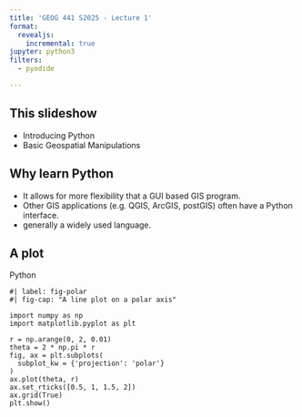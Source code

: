 ```yaml
---
title: 'GEOG 441 S2025 - Lecture 1'
format:
  revealjs:
    incremental: true 
jupyter: python3
filters:
  - pyodide

---
```


## This slideshow

+ Introducing Python
+ Basic Geospatial Manipulations

## Why learn Python

+ It allows for more flexibility that a GUI based GIS program.
+ Other GIS applications (e.g. QGIS, ArcGIS, postGIS) often have a Python interface.
+ generally a widely used language.


## A plot

Python

```pyodide-python
#| label: fig-polar
#| fig-cap: "A line plot on a polar axis"

import numpy as np
import matplotlib.pyplot as plt

r = np.arange(0, 2, 0.01)
theta = 2 * np.pi * r
fig, ax = plt.subplots(
  subplot_kw = {'projection': 'polar'} 
)
ax.plot(theta, r)
ax.set_rticks([0.5, 1, 1.5, 2])
ax.grid(True)
plt.show()
```



